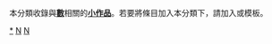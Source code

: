 {{Catnav|頁面分類|自然科学|数学|数}}
{{hiddencat}}
本分類收錄與'''[[數|數]]'''相關的'''[[Wikipedia:小作品|小作品]]'''。若要將條目加入本分類下，請加入'''{{tl|Num-stub}}'''或'''{{tl|數小作品}}'''模板。
[[Category:数|*]]
[[Category:數學小作品|N]]
[[Category:小作品類別|N]]